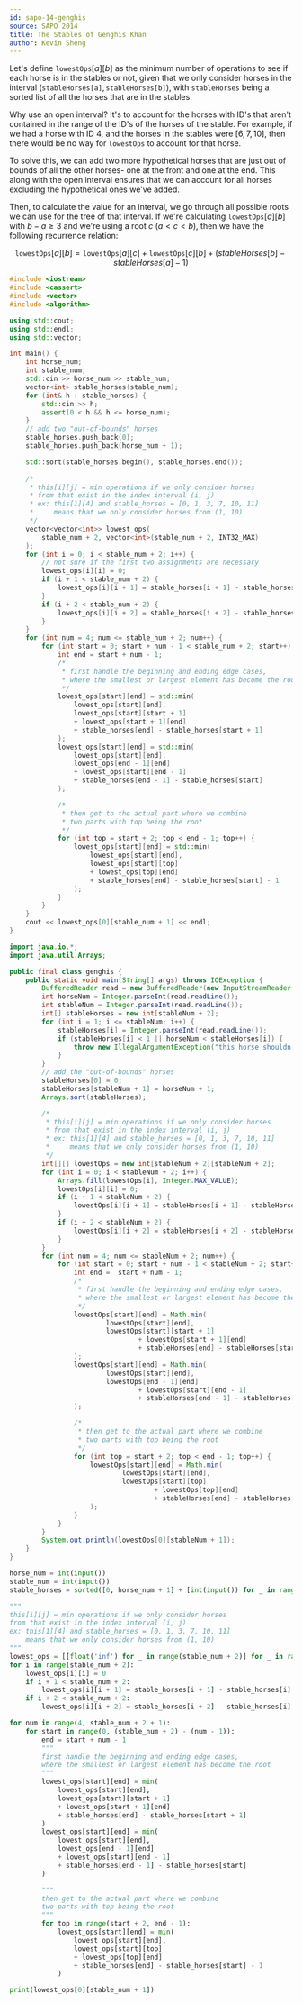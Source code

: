 ```yaml
---
id: sapo-14-genghis
source: SAPO 2014
title: The Stables of Genghis Khan
author: Kevin Sheng
---
```


Let's define $\texttt{lowestOps}[a][b]$ as the minimum number of operations to see if each horse is in the stables or not, given that we only consider horses in the interval $(\texttt{stableHorses[a]}, \texttt{stableHorses[b]})$, with $\texttt{stableHorses}$ being a sorted list of all the horses that are in the stables.

Why use an open interval? It's to account for the horses with ID's that aren't contained in the range of the ID's of the horses of the stable. For example, if we had a horse with ID $4$, and the horses in the stables were $[6, 7, 10]$, then there would be no way for $\texttt{lowestOps}$ to account for that horse.

To solve this, we can add two more hypothetical horses that are just out of bounds of all the other horses- one at the front and one at the end. This along with the open interval ensures that we can account for all horses excluding the hypothetical ones we've added.

Then, to calculate the value for an interval, we go through all possible roots we can use for the tree of that interval. If we're calculating $\texttt{lowestOps}[a][b]$ with $b-a\geq3$ and we're using a root $c$ ($a<c<b$), then we have the following recurrence relation:

$$\texttt{lowestOps}[a][b]=\texttt{lowestOps}[a][c]+\texttt{lowestOps}[c][b]+(stableHorses[b]-stableHorses[a]-1)$$

<LanguageSection>
<CPPSection>

```cpp
#include <iostream>
#include <cassert>
#include <vector>
#include <algorithm>

using std::cout;
using std::endl;
using std::vector;

int main() {
	int horse_num;
	int stable_num;
	std::cin >> horse_num >> stable_num;
	vector<int> stable_horses(stable_num);
	for (int& h : stable_horses) {
		std::cin >> h;
		assert(0 < h && h <= horse_num);
	}
	// add two "out-of-bounds" horses
	stable_horses.push_back(0);
	stable_horses.push_back(horse_num + 1);

	std::sort(stable_horses.begin(), stable_horses.end());
	
	/*
	 * this[i][j] = min operations if we only consider horses
	 * from that exist in the index interval (i, j)
	 * ex: this[1][4] and stable_horses = [0, 1, 3, 7, 10, 11]
	 *     means that we only consider horses from (1, 10)
	 */
	vector<vector<int>> lowest_ops(
		stable_num + 2, vector<int>(stable_num + 2, INT32_MAX)
	);
	for (int i = 0; i < stable_num + 2; i++) {
		// not sure if the first two assignments are necessary
		lowest_ops[i][i] = 0;
		if (i + 1 < stable_num + 2) {
			lowest_ops[i][i + 1] = stable_horses[i + 1] - stable_horses[i] - 1;
		}
		if (i + 2 < stable_num + 2) {
			lowest_ops[i][i + 2] = stable_horses[i + 2] - stable_horses[i] - 1;
		}
	}
	for (int num = 4; num <= stable_num + 2; num++) {
		for (int start = 0; start + num - 1 < stable_num + 2; start++) {
			int end = start + num - 1;
			/*
			 * first handle the beginning and ending edge cases,
			 * where the smallest or largest element has become the root
			 */
			lowest_ops[start][end] = std::min(
				lowest_ops[start][end],
				lowest_ops[start][start + 1]
				+ lowest_ops[start + 1][end]
				+ stable_horses[end] - stable_horses[start + 1]
			);
			lowest_ops[start][end] = std::min(
				lowest_ops[start][end],
				lowest_ops[end - 1][end]
				+ lowest_ops[start][end - 1]
				+ stable_horses[end - 1] - stable_horses[start]
			);

			/*
			 * then get to the actual part where we combine
			 * two parts with top being the root
			 */
			for (int top = start + 2; top < end - 1; top++) {
				lowest_ops[start][end] = std::min(
					lowest_ops[start][end],
					lowest_ops[start][top]
					+ lowest_ops[top][end]
					+ stable_horses[end] - stable_horses[start] - 1
				);
			}
		}
	}
	cout << lowest_ops[0][stable_num + 1] << endl;
}
```
</CPPSection>
<JavaSection>

```java
import java.io.*;
import java.util.Arrays;

public final class genghis {
	public static void main(String[] args) throws IOException {
		BufferedReader read = new BufferedReader(new InputStreamReader(System.in));
		int horseNum = Integer.parseInt(read.readLine());
		int stableNum = Integer.parseInt(read.readLine());
		int[] stableHorses = new int[stableNum + 2];
		for (int i = 1; i <= stableNum; i++) {
			stableHorses[i] = Integer.parseInt(read.readLine());
			if (stableHorses[i] < 1 || horseNum < stableHorses[i]) {
				throw new IllegalArgumentException("this horse shouldn't exist");
			}
		}
		// add the "out-of-bounds" horses
		stableHorses[0] = 0;
		stableHorses[stableNum + 1] = horseNum + 1;
		Arrays.sort(stableHorses);

		/*
 		 * this[i][j] = min operations if we only consider horses
		 * from that exist in the index interval (i, j)
		 * ex: this[1][4] and stable_horses = [0, 1, 3, 7, 10, 11]
		 *     means that we only consider horses from (1, 10)
		 */
		int[][] lowestOps = new int[stableNum + 2][stableNum + 2];
		for (int i = 0; i < stableNum + 2; i++) {
			Arrays.fill(lowestOps[i], Integer.MAX_VALUE);
			lowestOps[i][i] = 0;
			if (i + 1 < stableNum + 2) {
				lowestOps[i][i + 1] = stableHorses[i + 1] - stableHorses[i] - 1;
			}
			if (i + 2 < stableNum + 2) {
				lowestOps[i][i + 2] = stableHorses[i + 2] - stableHorses[i] - 1;
			}
		}
		for (int num = 4; num <= stableNum + 2; num++) {
			for (int start = 0; start + num - 1 < stableNum + 2; start++) {
				int end =  start + num - 1;
				/*
				 * first handle the beginning and ending edge cases,
				 * where the smallest or largest element has become the root
				 */
				lowestOps[start][end] = Math.min(
						lowestOps[start][end],
						lowestOps[start][start + 1]
								+ lowestOps[start + 1][end]
								+ stableHorses[end] - stableHorses[start + 1]
				);
				lowestOps[start][end] = Math.min(
						lowestOps[start][end],
						lowestOps[end - 1][end]
								+ lowestOps[start][end - 1]
								+ stableHorses[end - 1] - stableHorses[start]
				);

				/*
				 * then get to the actual part where we combine
				 * two parts with top being the root
				 */
				for (int top = start + 2; top < end - 1; top++) {
					lowestOps[start][end] = Math.min(
							lowestOps[start][end],
							lowestOps[start][top]
									+ lowestOps[top][end]
									+ stableHorses[end] - stableHorses[start] - 1
					);
				}
			}
		}
		System.out.println(lowestOps[0][stableNum + 1]);
	}
}
```
</JavaSection>
<PySection>

```py
horse_num = int(input())
stable_num = int(input())
stable_horses = sorted([0, horse_num + 1] + [int(input()) for _ in range(stable_num)])

"""
this[i][j] = min operations if we only consider horses
from that exist in the index interval (i, j)
ex: this[1][4] and stable_horses = [0, 1, 3, 7, 10, 11]
	means that we only consider horses from (1, 10)
"""
lowest_ops = [[float('inf') for _ in range(stable_num + 2)] for _ in range(stable_num + 2)]
for i in range(stable_num + 2):
	lowest_ops[i][i] = 0
	if i + 1 < stable_num + 2:
		lowest_ops[i][i + 1] = stable_horses[i + 1] - stable_horses[i] - 1
	if i + 2 < stable_num + 2:
		lowest_ops[i][i + 2] = stable_horses[i + 2] - stable_horses[i] - 1

for num in range(4, stable_num + 2 + 1):
	for start in range(0, (stable_num + 2) - (num - 1)):
		end = start + num - 1
		"""
		first handle the beginning and ending edge cases,
		where the smallest or largest element has become the root
		"""
		lowest_ops[start][end] = min(
			lowest_ops[start][end],
			lowest_ops[start][start + 1]
			+ lowest_ops[start + 1][end]
			+ stable_horses[end] - stable_horses[start + 1]
		)
		lowest_ops[start][end] = min(
			lowest_ops[start][end],
			lowest_ops[end - 1][end]
			+ lowest_ops[start][end - 1]
			+ stable_horses[end - 1] - stable_horses[start]
		)

		"""
		then get to the actual part where we combine
		two parts with top being the root
		"""
		for top in range(start + 2, end - 1):
			lowest_ops[start][end] = min(
				lowest_ops[start][end],
				lowest_ops[start][top]
				+ lowest_ops[top][end]
				+ stable_horses[end] - stable_horses[start] - 1
			)

print(lowest_ops[0][stable_num + 1])
```

</PySection>
</LanguageSection>
